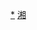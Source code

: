 <div style="position: relative" class="center">
{{Image label begin|image=Administrative Division Changde.png|width={{{1|552}}}|link=}} 
{{Image label|x=1190|y=1230|scale={{{1|552}}}/1840|text=[[武陵区|<span style="color: black;">'''武陵区'''</span>]]}}
{{Image label|x=1120|y=1530|scale={{{1|552}}}/1840|text=[[鼎城区|<span style="color: black;">'''鼎城区'''</span>]]}}
{{Image label|x=1300|y=1070|scale={{{1|552}}}/1840|text=[[鼎城区|<span style="color: black; font-size:smaller;">'''（属鼎城区）'''</span>]]}}
{{Image label|x=1640|y=790|scale={{{1|552}}}/1840|text=[[安乡县|<span style="color: black;">'''安乡县'''</span>]]}}
{{Image label|x=1510|y=1450|scale={{{1|552}}}/1840|text=[[汉寿县|<span style="color: black;">'''汉寿县'''</span>]]}}
{{Image label|x=1220|y=430|scale={{{1|552}}}/1840|text=[[澧县|<span style="color: black;">'''澧县'''</span>]]}}
{{Image label|x=1120|y=780|scale={{{1|552}}}/1840|text=[[临澧县|<span style="color: black;">'''临澧县'''</span>]]}}
{{Image label|x=770|y=1390|scale={{{1|552}}}/1840|text=[[桃源县|<span style="color: black;">'''桃源县'''</span>]]}}
{{Image label|x=570|y=390|scale={{{1|552}}}/1840|text=[[石门县|<span style="color: black;">'''石门县'''</span>]]}}
{{Image label|x=1390|y=730|scale={{{1|552}}}/1840|text={{vtext|[[津市市|<span style="color: black;">'''津市市'''</span>]]}}}}
</div>
<noinclude>
[[Category:常德行政区划|*]]
[[Category:中华人民共和国地级行政区划图|湘]]
</noinclude>